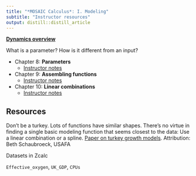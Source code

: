 ```yaml
---
title: "*MOSAIC Calculus*: I. Modeling"
subtitle: "Instructor resources"
output: distill::distill_article
---
```


**[Dynamics overview](Dynamics-overview-notes.html)**


What is a parameter? How is it different from an input? 


- Chapter 8: **Parameters**
    - [Instructor notes](Chap-08-parameters.html)
    
- Chapter 9: **Assembling functions**
    - [Instructor notes](Chap-09-assembling-functions.html)
    
- Chapter 10: **Linear combinations**
    - [Instructor notes](Chap-10-linear-combinations.html)
    

## Resources

Don't be a turkey. Lots of functions have similar shapes. There's no virtue in finding a single basic modeling function that seems closest to the data: Use a linear combination or a spline.  [Paper on turkey growth models](Resources/1807-8672-asas-41-e45990.pdf). Attribution: Beth Schaubroeck, USAFA

Datasets in Zcalc

`Effective_oxygen`, `UK_GDP`, `CPUs`
